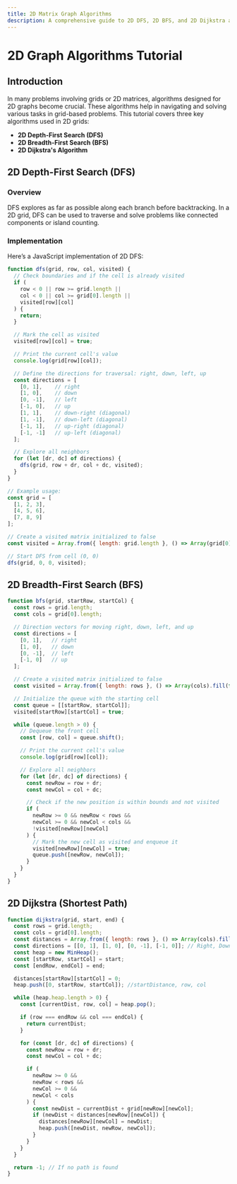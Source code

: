 ```yaml
---
title: 2D Matrix Graph Algorithms
description: A comprehensive guide to 2D DFS, 2D BFS, and 2D Dijkstra algorithms with code examples in JavaScript.
---
```


# 2D Graph Algorithms Tutorial

## Introduction

In many problems involving grids or 2D matrices, algorithms designed for 2D graphs become crucial. These algorithms help in navigating and solving various tasks in grid-based problems. This tutorial covers three key algorithms used in 2D grids:

- **2D Depth-First Search (DFS)**
- **2D Breadth-First Search (BFS)**
- **2D Dijkstra's Algorithm**

## 2D Depth-First Search (DFS)

### Overview

DFS explores as far as possible along each branch before backtracking. In a 2D grid, DFS can be used to traverse and solve problems like connected components or island counting.

### Implementation

Here’s a JavaScript implementation of 2D DFS:

```JavaScript
function dfs(grid, row, col, visited) {
  // Check boundaries and if the cell is already visited
  if (
    row < 0 || row >= grid.length ||
    col < 0 || col >= grid[0].length ||
    visited[row][col]
  ) {
    return;
  }

  // Mark the cell as visited
  visited[row][col] = true;

  // Print the current cell's value
  console.log(grid[row][col]);

  // Define the directions for traversal: right, down, left, up
  const directions = [
    [0, 1],    // right
    [1, 0],    // down
    [0, -1],   // left
    [-1, 0],   // up
    [1, 1],    // down-right (diagonal)
    [1, -1],   // down-left (diagonal)
    [-1, 1],   // up-right (diagonal)
    [-1, -1]   // up-left (diagonal)
  ];

  // Explore all neighbors
  for (let [dr, dc] of directions) {
    dfs(grid, row + dr, col + dc, visited);
  }
}

// Example usage:
const grid = [
  [1, 2, 3],
  [4, 5, 6],
  [7, 8, 9]
];

// Create a visited matrix initialized to false
const visited = Array.from({ length: grid.length }, () => Array(grid[0].length).fill(false));

// Start DFS from cell (0, 0)
dfs(grid, 0, 0, visited);

```

## 2D Breadth-First Search (BFS)

```JavaScript
function bfs(grid, startRow, startCol) {
  const rows = grid.length;
  const cols = grid[0].length;

  // Direction vectors for moving right, down, left, and up
  const directions = [
    [0, 1],   // right
    [1, 0],   // down
    [0, -1],  // left
    [-1, 0]   // up
  ];

  // Create a visited matrix initialized to false
  const visited = Array.from({ length: rows }, () => Array(cols).fill(false));

  // Initialize the queue with the starting cell
  const queue = [[startRow, startCol]];
  visited[startRow][startCol] = true;

  while (queue.length > 0) {
    // Dequeue the front cell
    const [row, col] = queue.shift();

    // Print the current cell's value
    console.log(grid[row][col]);

    // Explore all neighbors
    for (let [dr, dc] of directions) {
      const newRow = row + dr;
      const newCol = col + dc;

      // Check if the new position is within bounds and not visited
      if (
        newRow >= 0 && newRow < rows &&
        newCol >= 0 && newCol < cols &&
        !visited[newRow][newCol]
      ) {
        // Mark the new cell as visited and enqueue it
        visited[newRow][newCol] = true;
        queue.push([newRow, newCol]);
      }
    }
  }
}
```

## 2D Dijkstra (Shortest Path)

```JavaScript
function dijkstra(grid, start, end) {
  const rows = grid.length;
  const cols = grid[0].length;
  const distances = Array.from({ length: rows }, () => Array(cols).fill(Infinity));
  const directions = [[0, 1], [1, 0], [0, -1], [-1, 0]]; // Right, Down, Left, Up
  const heap = new MinHeap();
  const [startRow, startCol] = start;
  const [endRow, endCol] = end;

  distances[startRow][startCol] = 0;
  heap.push([0, startRow, startCol]); //startDistance, row, col

  while (heap.heap.length > 0) {
    const [currentDist, row, col] = heap.pop();

    if (row === endRow && col === endCol) {
      return currentDist;
    }

    for (const [dr, dc] of directions) {
      const newRow = row + dr;
      const newCol = col + dc;

      if (
        newRow >= 0 &&
        newRow < rows &&
        newCol >= 0 &&
        newCol < cols
      ) {
        const newDist = currentDist + grid[newRow][newCol];
        if (newDist < distances[newRow][newCol]) {
          distances[newRow][newCol] = newDist;
          heap.push([newDist, newRow, newCol]);
        }
      }
    }
  }

  return -1; // If no path is found
}
```